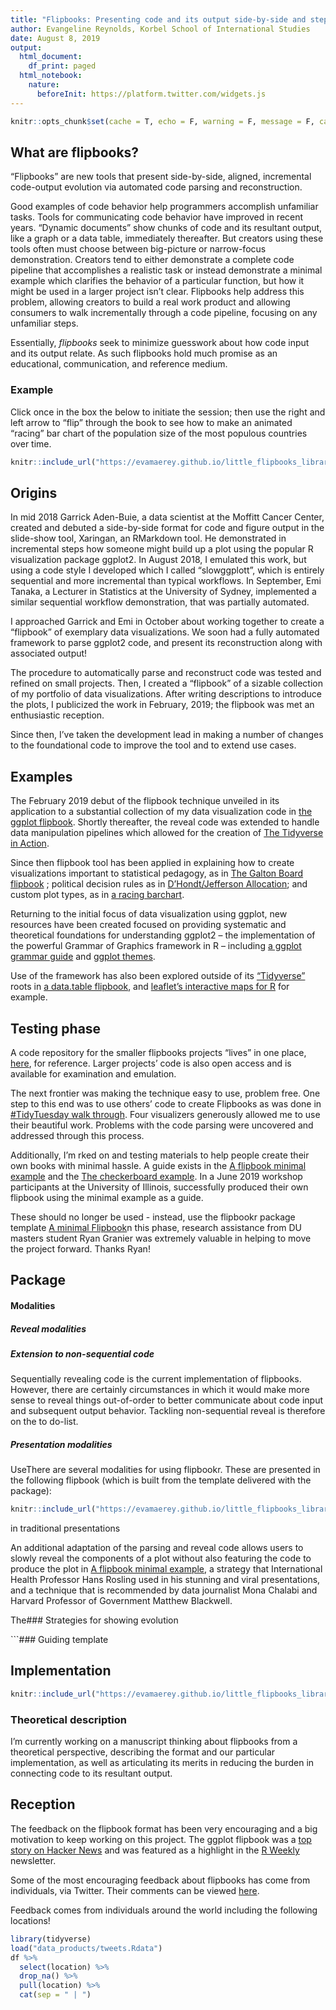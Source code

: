 ```yaml
---
title: "Flipbooks: Presenting code and its output side-by-side and step-by-step"
author: Evangeline Reynolds, Korbel School of International Studies
date: August 8, 2019
output:
  html_document:
    df_print: paged
  html_notebook:
    nature:
      beforeInit: https://platform.twitter.com/widgets.js
---
```


<!-- progressively evaluate dplyr pipes and ggplot2 viz -->

<!-- <blockquote class="twitter-tweet"><p lang="en" dir="ltr">regular reminder to always check that your code is doing what you think it is<br><br>mine was not cleaning the data the way I thought it was!! ahhH!</p>&mdash; Auriel Fournier (@RallidaeRule) <a href="https://twitter.com/RallidaeRule/status/1182328743202902017?ref_src=twsrc%5Etfw">October 10, 2019</a></blockquote> <script async src="https://platform.twitter.com/widgets.js" charset="utf-8"></script> -->


```r
knitr::opts_chunk$set(cache = T, echo = F, warning = F, message = F, cache = T, error = F)
```


## What are flipbooks?  


<!-- # Pedal to the Metal: NSSD 86 1:01 -->
<!-- # "Now that I'm thinking about this, I would so prefer to watch live coding than to go -->
<!-- # to someone's code and try to figure out what's happening in it.   -->
<!-- # I would rather see it built than see the finish product than reverse engineer it." -->

<!-- # NSSD 86: minute 21 -->
<!-- # Let me just go through this as if it is a step-by-step analysis so I can see the  -->
<!-- # intermediate objects ... it almost makes it harder to translate for someone -- ...  -->
<!-- # if I need to do exactly what they were doing then great, but if not I have to rip out  -->
<!-- # the actual code from the function in order to start from scratch. -->

  

<!-- The presentation will guide attendees in creating their own Flipbooks (with Xaringan slides) or mini Flipbooks (gif output).   -->


<!-- "Flipbooks" are a new tool that present side-by-side, aligned, incremental code-output evolution via automated code parsing and reconstruction. -->

<!-- Visual superimposition of new code on previous code and new output on previous output yields a ["blink comparator"](https://en.wikipedia.org/wiki/Blink_comparator){target="_blank"} type experience, and incrementalism assists viewers in linking specific components of code with resultant behavior.  Flipbooks are promising as communication, educational, and reference medium. -->

<!-- Click on the example below. Then you should be able to "flip" (left and right arrows) through the book to see how to make an animated racing bar chart of population size in the most populous countries over time.   -->


<!-- The flipbook is a new tool for dynamically presenting code alongside output.   -->

"Flipbooks" are new tools that present side-by-side, aligned, incremental code-output evolution via automated code parsing and reconstruction.

Good examples of code behavior help programmers accomplish unfamiliar tasks. Tools for communicating code behavior have improved in recent years.  "Dynamic documents" show chunks of code and its resultant output, like a graph or a data table, immediately thereafter. But creators using these tools often must choose between big-picture or narrow-focus demonstration. Creators tend to either demonstrate a complete code pipeline that accomplishes a realistic task or instead demonstrate a minimal example which clarifies the behavior of a particular function, but how it might be used in a larger project isn't clear. Flipbooks help address this problem, allowing creators to build a real work product and allowing consumers to walk incrementally through a code pipeline, focusing on any unfamiliar steps. 

Essentially, *flipbooks* seek to minimize guesswork about how code input and its output relate.  As such flipbooks hold much promise as an educational, communication, and reference medium. 

<!-- The code that assists in creating flipbooks (automating code parsing, reconstruction and presentation) was initially implemented in October 2018.  I've made many improvements and refinements to this parsing code that helps with usability and makes the code more robust, and have written complementary code for the flipbook format.  However, there is still much work to be done to make these tools widely accessible.  I am requesting funds to hire two masters student workers to help in this effort.  Students will help test the flipbook R package.  They will also work on educational materials to demonstrate how to use the code, and will also assist in the maintenance of a flipbook library, describing and showcasing exemplary books - especially those that are useful in clarifying behavior of base R and useful R packages.   -->

<!-- The flipbook building tools parse code in a data manipulation or visualization pipeline and then build it back up incrementally. Aligned superimposition of new code and output atop previous code and output makes it easy to identify how each code addition triggers changes in output.  -->


<!-- Scholars using a reproducible workflow in which they document each step of data manipulation and analysis in code rather than using software with a graphical user interface.   Accomplishing new or unpracticed tasks when using such a programmatic workflow is less burdensome with the availability of good examples.  Tools for communicating examples have improved in recent years.  Especially embraced are tools that show code and its resultant output immediately thereafter --- the case of `Jupytr` notebooks and `Rmarkdown` documents.   Nevertheless, creators  using these tools must choose between big-picture or narrow-focus demonstration; creators tend to either demo a complete code pipeline that accomplishes a realistic task or instead demonstrate a minimal example which makes clear the behavior of a particular function, but how it might be used in a larger project isn't clear. -->

<!-- Flipbooks help address this problem, allowing the creator to present a full demonstration which accomplishes a task, and gives the *user* the opportunity to focus on unfamiliar steps of the work pipeline. Flipbooks parse code in a pipeline of data manipulation or visualization and then build it back up incrementally.  Each of the a sequence of steps can be examined as needed by the viewer. Visual superimposition of new code and output atop previous code and output makes it easy to identify how each code change triggers changes in output. Currently, the implementation is designed to handle the *R* programming language, which is popular in the field of statistical analysis.    -->

<!-- ### In technical terms? -->



<!-- Aligned superimposition of new code on previous code alongside the new output on previous output means that readers identify differences easily via motion detection.  This contrast with comparisons where there is spatial displacement - which imposes a greater cognitive burden. -->

### Example

Click once in the box the below to initiate the session; then use the right and left arrow to "flip" through the book to see how to make an animated "racing" bar chart of the population size of the most populous countries over time.   



<!-- --- -->

<!-- Submission Title -->
<!-- Flipbooks -->
<!-- Learning Objective - What will attendees learn from your talk? -->


<!-- --- -->
<!-- The talk will introduce Flipbooks, a tool for presenting side-by-side, aligned, incremental code-output evolution via automated code parsing and reconstruction. The presentation will also guide attendees in creating their own Flipbooks (Xaringan slides) or mini Flipbooks (gif output). -->
<!-- --- -->

<!-- Submission Abstract -->

<!-- --- -->



```r
knitr::include_url("https://evamaerey.github.io/little_flipbooks_library/racing_bars/racing_barcharts.html#1")
```


## Origins

In mid 2018 Garrick Aden-Buie, a data scientist at the Moffitt Cancer Center, created and debuted a side-by-side format for code and figure output in the slide-show tool, Xaringan, an RMarkdown tool.  He demonstrated in incremental steps how someone might build up a plot using the popular R visualization package ggplot2.  In August 2018, I emulated this work, but using a code style I developed which I called "slowggplott", which is entirely sequential and more incremental than typical workflows.  In September, Emi Tanaka, a Lecturer in Statistics at the University of Sydney, implemented a similar sequential workflow demonstration, that was partially automated.  

I approached Garrick and Emi in October about working together to create a "flipbook" of exemplary data visualizations.  We soon had a fully automated framework to parse ggplot2 code, and present its reconstruction along with associated output!  

The procedure to automatically parse and reconstruct code was tested and refined on small projects.  Then, I created a "flipbook" of a sizable collection of my portfolio of data visualizations.  After writing descriptions to introduce the plots, I publicized the work in February, 2019; the flipbook was met an enthusiastic reception.  

Since then, I've taken the development lead in making a number of changes to the foundational code to improve the tool and to extend use cases. 


<!-- - [x] Adding more "connector" operators for pausing code (%>%, ->, %+%) to enable presentation beyond data visualization -->
<!-- - [x] Allowing code wrapping (breaks occur not necessarily at the end of lines) -->
<!-- - [x] Determining partial code completeness based on paretheses balancing -->
<!-- - [x] Using code parser rather than regular expressions to identify role of text segments -->

<!-- https://www.garrickadenbuie.com/blog/decouple-code-and-output-in-xaringan-slides/ -->
<!-- https://emitanaka.rbind.io/post/knitr-knitr-code/ -->

<!-- - the code automating the code-walk through has been updated to "pause" at more "connectors" in the code -->
<!-- - to allow code wrapping -->
<!-- - allow the user to indicate at what point walk-through should be "paused" -->
<!-- - adding balanced parentheses as a condition of   -->

 <!-- The usability of flipbooks is also being improved by creating tools for the creation of visual table of contents, from which users can link to specific visualizations to view code-plot evolution.    -->

<!-- ## Origins - the ideas hose -->

<!-- <blockquote class="twitter-tweet"><p lang="en" dir="ltr">Good ideas! Very <a href="https://twitter.com/hashtag/ggplot?src=hash&amp;ref_src=twsrc%5Etfw">#ggplot</a>. A layered presentation of graphics. <a href="https://t.co/M4tRB9bGS5">https://t.co/M4tRB9bGS5</a></p>&mdash; Gina Reynolds (@EvaMaeRey) <a href="https://twitter.com/EvaMaeRey/status/991269331257487366?ref_src=twsrc%5Etfw">May 1, 2018</a></blockquote> <script async src="https://platform.twitter.com/widgets.js" charset="utf-8"></script> -->

<!-- <blockquote class="twitter-tweet"><p lang="en" dir="ltr">I like this implementation even better. I&#39;m using aes() outside of the ggplot() function or a geom function seems not to be conventional. I just tried and see that it works in this case as I was hoping. But, should it be avoided? bad style? <a href="https://twitter.com/StatGarrett?ref_src=twsrc%5Etfw">@StatGarrett</a> <a href="https://t.co/GxUGo1agHU">pic.twitter.com/GxUGo1agHU</a></p>&mdash; Gina Reynolds (@EvaMaeRey) <a href="https://twitter.com/EvaMaeRey/status/992341968125493248?ref_src=twsrc%5Etfw">May 4, 2018</a></blockquote> <script async src="https://platform.twitter.com/widgets.js" charset="utf-8"></script> -->


<!-- <blockquote class="twitter-tweet"><p lang="en" dir="ltr">Really dig how <a href="https://twitter.com/grrrck?ref_src=twsrc%5Etfw">@grrrck</a> builds up <a href="https://twitter.com/hashtag/ggplot2?src=hash&amp;ref_src=twsrc%5Etfw">#ggplot2</a> syntax w/ 📊:<br>📽 &quot;A Gentle Guide to the Grammar of Graphics with ggplot2&quot; <a href="https://t.co/2Okhri7Hox">https://t.co/2Okhri7Hox</a> <a href="https://twitter.com/hashtag/rstats?src=hash&amp;ref_src=twsrc%5Etfw">#rstats</a> <a href="https://twitter.com/hashtag/dataviz?src=hash&amp;ref_src=twsrc%5Etfw">#dataviz</a> <a href="https://t.co/qO43IeTtHG">pic.twitter.com/qO43IeTtHG</a></p>&mdash; Mara Averick (@dataandme) <a href="https://twitter.com/dataandme/status/995650384155693061?ref_src=twsrc%5Etfw">May 13, 2018</a></blockquote> <script async src="https://platform.twitter.com/widgets.js" charset="utf-8"></script> -->

<!-- https://pkg.garrickadenbuie.com/gentle-ggplot2/#46 -->

<!-- <blockquote class="twitter-tweet"><p lang="en" dir="ltr">Here, building up a <a href="https://twitter.com/hashtag/ggplot2?src=hash&amp;ref_src=twsrc%5Etfw">#ggplot2</a> as slowly as possible, <a href="https://twitter.com/hashtag/rstats?src=hash&amp;ref_src=twsrc%5Etfw">#rstats</a>. Incremental adjustments. <a href="https://twitter.com/hashtag/rstatsteachingideas?src=hash&amp;ref_src=twsrc%5Etfw">#rstatsteachingideas</a> <a href="https://t.co/nUulQl8bPh">pic.twitter.com/nUulQl8bPh</a></p>&mdash; Gina Reynolds (@EvaMaeRey) <a href="https://twitter.com/EvaMaeRey/status/1029104656763572226?ref_src=twsrc%5Etfw">August 13, 2018</a></blockquote> <script async src="https://platform.twitter.com/widgets.js" charset="utf-8"></script> -->

<!-- <blockquote class="twitter-tweet"><p lang="en" dir="ltr">Inspired by <a href="https://twitter.com/grrrck?ref_src=twsrc%5Etfw">@grrrck</a> and <a href="https://twitter.com/EvaMaeRey?ref_src=twsrc%5Etfw">@EvaMaeRey</a>, made the kunoichi + ninjutsu (ninja-theme) version of <a href="https://twitter.com/hashtag/ggplot?src=hash&amp;ref_src=twsrc%5Etfw">#ggplot</a> tutorial although Garrick already does explaining this in his excellent blog <a href="https://t.co/msXfg14Ztn">https://t.co/msXfg14Ztn</a>. Gist for ninja-theme here: <a href="https://t.co/soHH4Qvz4F">https://t.co/soHH4Qvz4F</a> <a href="https://twitter.com/hashtag/rstats?src=hash&amp;ref_src=twsrc%5Etfw">#rstats</a> <a href="https://t.co/YlRHAGnaUm">pic.twitter.com/YlRHAGnaUm</a></p>&mdash; Emi Tanaka 🌾 (@statsgen) <a href="https://twitter.com/statsgen/status/1041279648452108289?ref_src=twsrc%5Etfw">September 16, 2018</a></blockquote> <script async src="https://platform.twitter.com/widgets.js" charset="utf-8"></script> -->




## Examples

The February 2019 debut of the flipbook technique unveiled in its application to a substantial collection of my data visualization code in [the ggplot flipbook](https://evamaerey.github.io/ggplot_flipbook/ggplot_flipbook_xaringan.html){target="_blank"}.  Shortly thereafter, the reveal code was extended to handle data manipulation pipelines which allowed for the creation of [The Tidyverse in Action](https://evamaerey.github.io/tidyverse_in_action/tidyverse_in_action.html){target="_blank"}.   

Since then flipbook tool has been applied in explaining how to create visualizations important to statistical pedagogy, as in [The Galton Board flipbook](https://evamaerey.github.io/little_flipbooks_library/galton_board/galton_board.html){target="_blank"}
; political decision rules as in [D’Hondt/Jefferson Allocation](https://evamaerey.github.io/little_flipbooks_library/dhondt_jefferson_allocation/dhondt_jefferson_allocation){target="_blank"}; and custom plot types, as in [a racing barchart](https://evamaerey.github.io/little_flipbooks_library/racing_bars/racing_barcharts.html){target="_blank"}.

Returning to the initial focus of data visualization using ggplot, new resources have been created focused on providing systematic and theoretical foundations for understanding ggplot2 -- the implementation of the powerful Grammar of Graphics framework in R -- including [a ggplot grammar guide](https://evamaerey.github.io/ggplot2_grammar_guide/ggplot2_grammar_guide#1){target="_blank"} and [ggplot themes](https://evamaerey.github.io/little_flipbooks_library/taming_themes_in_ggplot/taming_ggplot_themes.html){target="_blank"}.  

Use of the framework has also been explored outside of its ["Tidyverse"](https://www.tidyverse.org/){target="_blank"} roots in [a data.table flipbook](https://evamaerey.github.io/little_flipbooks_library/data.table/data.table){target="_blank"}, and [leaflet's interactive maps for R](https://evamaerey.github.io/little_flipbooks_library/leaflet/leaflet#1){target="_blank"} for example.  

## Testing phase

A code repository for the smaller flipbooks projects "lives" in one place, [here](https://github.com/EvaMaeRey/little_flipbooks_library), for reference.   Larger projects' code is also open access and is available for examination and emulation.

The next frontier was making the technique easy to use, problem free.  One step to this end was to use others' code to create Flipbooks as was done in [#TidyTuesday walk through](https://evamaerey.github.io/tidytuesday_walk_through/tidytuesday_highlights.html){target="_blank"}.  Four visualizers generously allowed me to use their beautiful work.  Problems with the code parsing were uncovered and addressed through this process.

Additionally, I'm rked on and testing materials to help people create their own books with minimal hassle.  A guide exists in the [A flipbook minimal example](https://evamaerey.github.io/little_flipbooks_library/tidytuesday_minimal_example/tidytuesday_minimal_example){target="_blank"} and the [The checkerboard example](https://evamaerey.github.io/little_flipbooks_library/checkerboard/checkerboard.html){target="_blank"}.  In a June 2019 workshop participants at the University of Illinois, successfully produced their own flipbook using the minimal example as a guide.  

These should no longer be used - instead, use the flipbookr package template [A minimal Flipbook](https://evamaerey.github.io/little_flipbooks_library/flipbookr/skeleton#1){target="_blank"}n this phase, research assistance from DU masters student Ryan Granier was extremely valuable in helping to move the project forward.  Thanks Ryan!

## Package



#### Modalities

##### Reveal modalities

##### Extension to non-sequential code

Sequentially revealing code is the current implementation of flipbooks. However, there are certainly circumstances in which it would make more sense to reveal things out-of-order to better communicate about code input and subsequent output behavior.  Tackling non-sequential reveal is therefore on the to do-list.   

##### Presentation modalities

UseThere are several modalities for using flipbookr.  These are presented in the following flipbook (which is built from the template delivered with the package):

```r
knitr::include_url("https://evamaerey.github.io/little_flipbooks_library/flipbookr/skeleton#1")
```

 in traditional presentations

An additional adaptation of the parsing and reveal code allows users to slowly reveal the components of a plot without also featuring the code to produce the plot in [A flipbook minimal example](https://evamaerey.github.io/little_flipbooks_library/minimal_example/minimal_example){target="_blank"}, a strategy that International Health Professor Hans Rosling used in his stunning and viral presentations, and a technique that is recommended by data journalist Mona Chalabi and Harvard Professor of Government Matthew Blackwell.

The### Strategies for showing evolution


```### Guiding template

## Implementation

```r
knitr::include_url("https://evamaerey.github.io/little_flipbooks_library/flipbookr/flipbookr_building_blocks#1")
```

 

<!-- https://medium.com/@urban_institute/4-observations-on-animating-your-data-visualizations-cf987b069c35 Jon Schwabish-->


### Theoretical description

I'm currently working on a manuscript thinking about flipbooks from a theoretical perspective, describing the format and our particular implementation, as well as articulating its merits in reducing the burden in connecting code to its resultant output.  



## Reception

The feedback on the flipbook format has been very encouraging and a big motivation to keep working on this project.  The ggplot flipbook was a [top story on Hacker News](https://news.ycombinator.com/item?id=19356354) and was featured as a highlight in the [R Weekly](https://www.r-craft.org/r-news/r-weekly-2019-07-flipbook-package-building/) newsletter. 


Some of the most encouraging feedback about flipbooks has come from individuals, via Twitter.  Their comments can be viewed [here](https://evamaerey.github.io/little_flipbooks_library/about/cheers_for_flipbooks).

Feedback comes from individuals around the world including the following locations!

```r
library(tidyverse)
load("data_products/tweets.Rdata")
df %>% 
  select(location) %>% 
  drop_na() %>% 
  pull(location) %>% 
  cat(sep = " | ")
```



<!-- ```{r, out.width="48%"} -->
<!-- knitr::include_url("https://evamaerey.github.io/ggplot_flipbook/ggplot_flipbook_xaringan.html") -->
<!-- knitr::include_url("https://evamaerey.github.io/tidyverse_in_action/tidyverse_in_action.html") -->
<!-- knitr::include_url("https://evamaerey.github.io/ggplot2_grammar_guide/ggplot2_grammar_guide") -->
<!-- knitr::include_url("https://evamaerey.github.io/tidytuesday_walk_through/tidytuesday_highlights.html") -->
<!-- ``` -->

